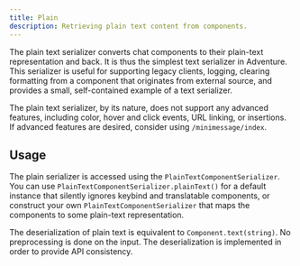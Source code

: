 ```yaml
---
title: Plain
description: Retrieving plain text content from components.
---
```



The plain text serializer converts chat components to their plain-text representation
and back. It is thus the simplest text serializer in Adventure. This serializer is
useful for supporting legacy clients, logging, clearing formatting from a component that
originates from external source, and provides a small, self-contained example of a
text serializer.

The plain text serializer, by its nature, does not support any advanced features, including
color, hover and click events, URL linking, or insertions. If advanced features are desired,
consider using `/minimessage/index`.

<AdventureDependency artifact="adventure-text-serializer-plain" project="api" />

## Usage

The plain serializer is accessed using the `PlainTextComponentSerializer`. You can
use `PlainTextComponentSerializer.plainText()` for a default instance that silently ignores
keybind and translatable components, or construct your own `PlainTextComponentSerializer`
that maps the components to some plain-text representation.

The deserialization of plain text is equivalent to `Component.text(string)`. No
preprocessing is done on the input. The deserialization is implemented in order to provide
API consistency.
